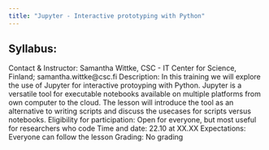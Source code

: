 ```yaml
---
title: "Jupyter - Interactive prototyping with Python"
---
```


## Syllabus: 

Contact & Instructor: Samantha Wittke, CSC - IT Center for Science, Finland; samantha.wittke@csc.fi
Description: In this training we will explore the use of Jupyter for interactive protoyping with Python. Jupyter is a versatile tool for executable notebooks available on multiple platforms from own computer to the cloud. The lesson will introduce the tool as an alternative to writing scripts and discuss the usecases for scripts versus notebooks.
Eligibility for participation: Open for everyone, but most useful for researchers who code
Time and date: 22.10 at XX.XX
Expectations: Everyone can follow the lesson 
Grading: No grading
